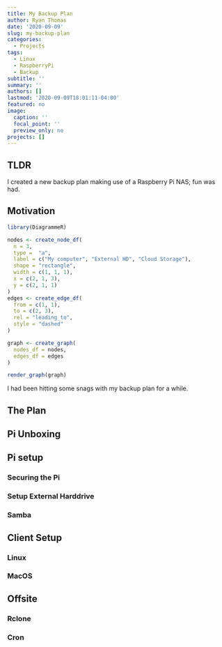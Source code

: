 ```yaml
---
title: My Backup Plan
author: Ryan Thomas
date: '2020-09-09'
slug: my-backup-plan
categories:
  - Projects
tags:
  - Linux
  - RaspberryPi
  - Backup
subtitle: ''
summary: ''
authors: []
lastmod: '2020-09-09T18:01:11-04:00'
featured: no
image:
  caption: ''
  focal_point: ''
  preview_only: no
projects: []
---
```


## TLDR

I created a new backup plan making use of a Raspberry Pi NAS; fun was had.

## Motivation

```r

library(DiagrammeR)

nodes <- create_node_df(
  n = 3,
  type =  "a",
  label = c("My computer", "External HD", "Cloud Storage"),
  shape = "rectangle",
  width = c(1, 1, 1),
  x = c(2, 1, 3),
  y = c(2, 1, 1)
)
edges <- create_edge_df(
  from = c(1, 1),
  to = c(2, 3),
  rel = "leading_to",
  style = "dashed"
)

graph <- create_graph(
  nodes_df = nodes,
  edges_df = edges
)

render_graph(graph)
```


I had been hitting some snags with my backup plan for a while.



## The Plan

## Pi Unboxing

## Pi setup

### Securing the Pi

### Setup External Harddrive

### Samba

## Client Setup

### Linux

### MacOS

## Offsite

### Rclone

### Cron
